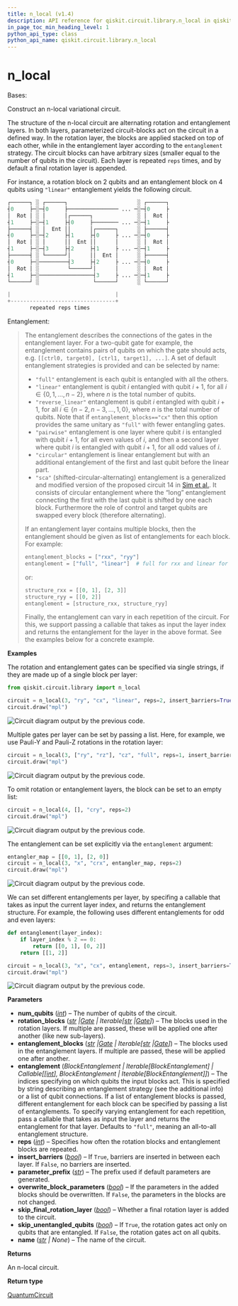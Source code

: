 ```yaml
---
title: n_local (v1.4)
description: API reference for qiskit.circuit.library.n_local in qiskit v1.4
in_page_toc_min_heading_level: 1
python_api_type: class
python_api_name: qiskit.circuit.library.n_local
---
```


<span id="n-local" />

# n\_local

<Class id="qiskit.circuit.library.n_local" isDedicatedPage={true} github="https://github.com/Qiskit/qiskit/tree/stable/1.4/qiskit/circuit/library/n_local/n_local.py#L54-L265" signature="qiskit.circuit.library.n_local(num_qubits, rotation_blocks, entanglement_blocks, entanglement='full', reps=3, insert_barriers=False, parameter_prefix='θ', overwrite_block_parameters=True, skip_final_rotation_layer=False, skip_unentangled_qubits=False, name='nlocal')" modifiers="class">
  Bases:

  Construct an n-local variational circuit.

  The structure of the n-local circuit are alternating rotation and entanglement layers. In both layers, parameterized circuit-blocks act on the circuit in a defined way. In the rotation layer, the blocks are applied stacked on top of each other, while in the entanglement layer according to the `entanglement` strategy. The circuit blocks can have arbitrary sizes (smaller equal to the number of qubits in the circuit). Each layer is repeated `reps` times, and by default a final rotation layer is appended.

  For instance, a rotation block on 2 qubits and an entanglement block on 4 qubits using `"linear"` entanglement yields the following circuit.

  ```python
  ┌──────┐ ░ ┌──────┐                      ░ ┌──────┐
  ┤0     ├─░─┤0     ├──────────────── ... ─░─┤0     ├
  │  Rot │ ░ │      │┌──────┐              ░ │  Rot │
  ┤1     ├─░─┤1     ├┤0     ├──────── ... ─░─┤1     ├
  ├──────┤ ░ │  Ent ││      │┌──────┐      ░ ├──────┤
  ┤0     ├─░─┤2     ├┤1     ├┤0     ├ ... ─░─┤0     ├
  │  Rot │ ░ │      ││  Ent ││      │      ░ │  Rot │
  ┤1     ├─░─┤3     ├┤2     ├┤1     ├ ... ─░─┤1     ├
  ├──────┤ ░ └──────┘│      ││  Ent │      ░ ├──────┤
  ┤0     ├─░─────────┤3     ├┤2     ├ ... ─░─┤0     ├
  │  Rot │ ░         └──────┘│      │      ░ │  Rot │
  ┤1     ├─░─────────────────┤3     ├ ... ─░─┤1     ├
  └──────┘ ░                 └──────┘      ░ └──────┘

  |                                 |
  +---------------------------------+
         repeated reps times
  ```

  Entanglement:

  > The entanglement describes the connections of the gates in the entanglement layer. For a two-qubit gate for example, the entanglement contains pairs of qubits on which the gate should acts, e.g. `[[ctrl0, target0], [ctrl1, target1], ...]`. A set of default entanglement strategies is provided and can be selected by name:
  >
  > *   `"full"` entanglement is each qubit is entangled with all the others.
  > *   `"linear"` entanglement is qubit $i$ entangled with qubit $i + 1$, for all $i \in \{0, 1, ... , n - 2\}$, where $n$ is the total number of qubits.
  > *   `"reverse_linear"` entanglement is qubit $i$ entangled with qubit $i + 1$, for all $i \in \{n-2, n-3, ... , 1, 0\}$, where $n$ is the total number of qubits. Note that if `entanglement_blocks=="cx"` then this option provides the same unitary as `"full"` with fewer entangling gates.
  > *   `"pairwise"` entanglement is one layer where qubit $i$ is entangled with qubit $i + 1$, for all even values of $i$, and then a second layer where qubit $i$ is entangled with qubit $i + 1$, for all odd values of $i$.
  > *   `"circular"` entanglement is linear entanglement but with an additional entanglement of the first and last qubit before the linear part.
  > *   `"sca"` (shifted-circular-alternating) entanglement is a generalized and modified version of the proposed circuit 14 in [Sim et al.](https://arxiv.org/abs/1905.10876). It consists of circular entanglement where the “long” entanglement connecting the first with the last qubit is shifted by one each block. Furthermore the role of control and target qubits are swapped every block (therefore alternating).
  >
  > If an entanglement layer contains multiple blocks, then the entanglement should be given as list of entanglements for each block. For example:
  >
  > ```python
  > entanglement_blocks = ["rxx", "ryy"]
  > entanglement = ["full", "linear"]  # full for rxx and linear for ryy
  > ```
  >
  > or:
  >
  > ```python
  > structure_rxx = [[0, 1], [2, 3]]
  > structure_ryy = [[0, 2]]
  > entanglement = [structure_rxx, structure_ryy]
  > ```
  >
  > Finally, the entanglement can vary in each repetition of the circuit. For this, we support passing a callable that takes as input the layer index and returns the entanglement for the layer in the above format. See the examples below for a concrete example.

  **Examples**

  The rotation and entanglement gates can be specified via single strings, if they are made up of a single block per layer:

  ```python
  from qiskit.circuit.library import n_local

  circuit = n_local(3, "ry", "cx", "linear", reps=2, insert_barriers=True)
  circuit.draw("mpl")
  ```

  ![Circuit diagram output by the previous code.](/docs/images/api/qiskit/1.4/qiskit-circuit-library-n_local-1.avif)

  Multiple gates per layer can be set by passing a list. Here, for example, we use Pauli-Y and Pauli-Z rotations in the rotation layer:

  ```python
  circuit = n_local(3, ["ry", "rz"], "cz", "full", reps=1, insert_barriers=True)
  circuit.draw("mpl")
  ```

  ![Circuit diagram output by the previous code.](/docs/images/api/qiskit/1.4/qiskit-circuit-library-n_local-2.avif)

  To omit rotation or entanglement layers, the block can be set to an empty list:

  ```python
  circuit = n_local(4, [], "cry", reps=2)
  circuit.draw("mpl")
  ```

  ![Circuit diagram output by the previous code.](/docs/images/api/qiskit/1.4/qiskit-circuit-library-n_local-3.avif)

  The entanglement can be set explicitly via the `entanglement` argument:

  ```python
  entangler_map = [[0, 1], [2, 0]]
  circuit = n_local(3, "x", "crx", entangler_map, reps=2)
  circuit.draw("mpl")
  ```

  ![Circuit diagram output by the previous code.](/docs/images/api/qiskit/1.4/qiskit-circuit-library-n_local-4.avif)

  We can set different entanglements per layer, by specifing a callable that takes as input the current layer index, and returns the entanglement structure. For example, the following uses different entanglements for odd and even layers:

  ```python
  def entanglement(layer_index):
      if layer_index % 2 == 0:
          return [[0, 1], [0, 2]]
      return [[1, 2]]

  circuit = n_local(3, "x", "cx", entanglement, reps=3, insert_barriers=True)
  circuit.draw("mpl")
  ```

  ![Circuit diagram output by the previous code.](/docs/images/api/qiskit/1.4/qiskit-circuit-library-n_local-5.avif)

  **Parameters**

  *   **num\_qubits** ([*int*](https://docs.python.org/3/library/functions.html#int "(in Python v3.14)")) – The number of qubits of the circuit.
  *   **rotation\_blocks** ([*str*](https://docs.python.org/3/library/stdtypes.html#str "(in Python v3.14)")  *|*[*Gate*](qiskit.circuit.Gate "qiskit.circuit.Gate") *| Iterable\[*[*str*](https://docs.python.org/3/library/stdtypes.html#str "(in Python v3.14)")  *|*[*Gate*](qiskit.circuit.Gate "qiskit.circuit.Gate")*]*) – The blocks used in the rotation layers. If multiple are passed, these will be applied one after another (like new sub-layers).
  *   **entanglement\_blocks** ([*str*](https://docs.python.org/3/library/stdtypes.html#str "(in Python v3.14)")  *|*[*Gate*](qiskit.circuit.Gate "qiskit.circuit.Gate") *| Iterable\[*[*str*](https://docs.python.org/3/library/stdtypes.html#str "(in Python v3.14)")  *|*[*Gate*](qiskit.circuit.Gate "qiskit.circuit.Gate")*]*) – The blocks used in the entanglement layers. If multiple are passed, these will be applied one after another.
  *   **entanglement** (*BlockEntanglement | Iterable\[BlockEntanglement] | Callable\[\[*[*int*](https://docs.python.org/3/library/functions.html#int "(in Python v3.14)")*], BlockEntanglement | Iterable\[BlockEntanglement]]*) – The indices specifying on which qubits the input blocks act. This is specified by string describing an entanglement strategy (see the additional info) or a list of qubit connections. If a list of entanglement blocks is passed, different entanglement for each block can be specified by passing a list of entanglements. To specify varying entanglement for each repetition, pass a callable that takes as input the layer and returns the entanglement for that layer. Defaults to `"full"`, meaning an all-to-all entanglement structure.
  *   **reps** ([*int*](https://docs.python.org/3/library/functions.html#int "(in Python v3.14)")) – Specifies how often the rotation blocks and entanglement blocks are repeated.
  *   **insert\_barriers** ([*bool*](https://docs.python.org/3/library/functions.html#bool "(in Python v3.14)")) – If `True`, barriers are inserted in between each layer. If `False`, no barriers are inserted.
  *   **parameter\_prefix** ([*str*](https://docs.python.org/3/library/stdtypes.html#str "(in Python v3.14)")) – The prefix used if default parameters are generated.
  *   **overwrite\_block\_parameters** ([*bool*](https://docs.python.org/3/library/functions.html#bool "(in Python v3.14)")) – If the parameters in the added blocks should be overwritten. If `False`, the parameters in the blocks are not changed.
  *   **skip\_final\_rotation\_layer** ([*bool*](https://docs.python.org/3/library/functions.html#bool "(in Python v3.14)")) – Whether a final rotation layer is added to the circuit.
  *   **skip\_unentangled\_qubits** ([*bool*](https://docs.python.org/3/library/functions.html#bool "(in Python v3.14)")) – If `True`, the rotation gates act only on qubits that are entangled. If `False`, the rotation gates act on all qubits.
  *   **name** ([*str*](https://docs.python.org/3/library/stdtypes.html#str "(in Python v3.14)") *| None*) – The name of the circuit.

  **Returns**

  An n-local circuit.

  **Return type**

  [QuantumCircuit](qiskit.circuit.QuantumCircuit "qiskit.circuit.QuantumCircuit")
</Class>

